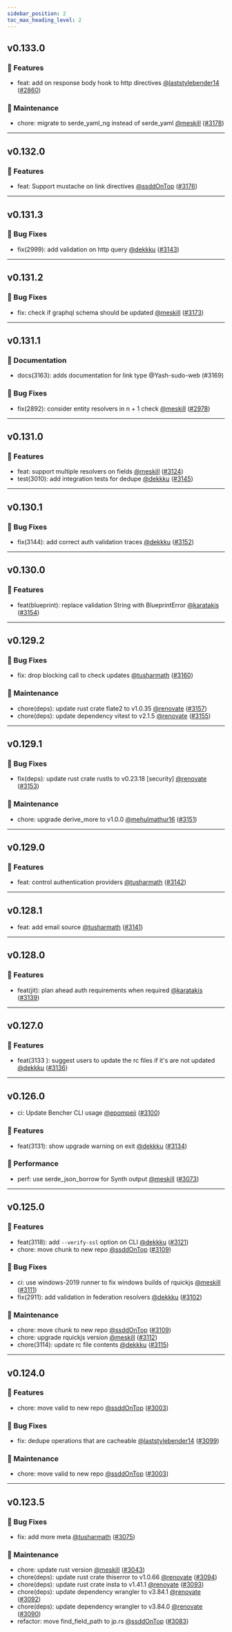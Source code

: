 ```yaml
---
sidebar_position: 2
toc_max_heading_level: 2
---
```



<VersionUpdateCard />

## v0.133.0 

### 🚀 Features

- feat: add on response body hook to http directives [@laststylebender14](https://github.com/laststylebender14) ([#2860](https://github.com/tailcallhq/tailcall/pull/2860))

### 🧰 Maintenance

- chore: migrate to serde\_yaml\_ng instead of serde\_yaml [@meskill](https://github.com/meskill) ([#3178](https://github.com/tailcallhq/tailcall/pull/3178))


---
## v0.132.0 

### 🚀 Features

- feat: Support mustache on link directives [@ssddOnTop](https://github.com/ssddOnTop) ([#3176](https://github.com/tailcallhq/tailcall/pull/3176))


---
## v0.131.3 

### 🐛 Bug Fixes

- fix(2999): add validation on http query [@dekkku](https://github.com/dekkku) ([#3143](https://github.com/tailcallhq/tailcall/pull/3143))


---
## v0.131.2 

### 🐛 Bug Fixes

- fix: check if graphql schema should be updated [@meskill](https://github.com/meskill) ([#3173](https://github.com/tailcallhq/tailcall/pull/3173))


---
## v0.131.1 

### 📝 Documentation

- docs(3163): adds documentation for link type @Yash-sudo-web (#3169)

### 🐛 Bug Fixes

- fix(2892): consider entity resolvers in n + 1 check [@meskill](https://github.com/meskill) ([#2978](https://github.com/tailcallhq/tailcall/pull/2978))


---
## v0.131.0 

### 🚀 Features

- feat: support multiple resolvers on fields [@meskill](https://github.com/meskill) ([#3124](https://github.com/tailcallhq/tailcall/pull/3124))
- test(3010): add integration tests for dedupe [@dekkku](https://github.com/dekkku) ([#3145](https://github.com/tailcallhq/tailcall/pull/3145))


---
## v0.130.1 

### 🐛 Bug Fixes

- fix(3144): add correct auth validation traces [@dekkku](https://github.com/dekkku) ([#3152](https://github.com/tailcallhq/tailcall/pull/3152))


---
## v0.130.0 

### 🚀 Features

- feat(blueprint): replace validation String with BlueprintError [@karatakis](https://github.com/karatakis) ([#3154](https://github.com/tailcallhq/tailcall/pull/3154))


---
## v0.129.2 

### 🐛 Bug Fixes

- fix: drop blocking call to check updates [@tusharmath](https://github.com/tusharmath) ([#3160](https://github.com/tailcallhq/tailcall/pull/3160))

### 🧰 Maintenance

- chore(deps): update rust crate flate2 to v1.0.35 [@renovate](https://github.com/renovate) ([#3157](https://github.com/tailcallhq/tailcall/pull/3157))
- chore(deps): update dependency vitest to v2.1.5 [@renovate](https://github.com/renovate) ([#3155](https://github.com/tailcallhq/tailcall/pull/3155))


---
## v0.129.1 

### 🐛 Bug Fixes

- fix(deps): update rust crate rustls to v0.23.18 [security] [@renovate](https://github.com/renovate) ([#3153](https://github.com/tailcallhq/tailcall/pull/3153))

### 🧰 Maintenance

- chore: upgrade derive\_more to v1.0.0 [@mehulmathur16](https://github.com/mehulmathur16) ([#3151](https://github.com/tailcallhq/tailcall/pull/3151))


---
## v0.129.0 

### 🚀 Features

- feat: control authentication providers [@tusharmath](https://github.com/tusharmath) ([#3142](https://github.com/tailcallhq/tailcall/pull/3142))


---
## v0.128.1 

- feat: add email source [@tusharmath](https://github.com/tusharmath) ([#3141](https://github.com/tailcallhq/tailcall/pull/3141))


---
## v0.128.0 

### 🚀 Features

- feat(jit): plan ahead auth requirements when required [@karatakis](https://github.com/karatakis) ([#3139](https://github.com/tailcallhq/tailcall/pull/3139))


---
## v0.127.0 

### 🚀 Features

- feat(3133 ): suggest users to update the rc files if it's are not updated [@dekkku](https://github.com/dekkku) ([#3136](https://github.com/tailcallhq/tailcall/pull/3136))


---
## v0.126.0 

- ci: Update Bencher CLI usage [@epompeii](https://github.com/epompeii) ([#3100](https://github.com/tailcallhq/tailcall/pull/3100))

### 🚀 Features

- feat(3131): show upgrade warning on exit [@dekkku](https://github.com/dekkku) ([#3134](https://github.com/tailcallhq/tailcall/pull/3134))

### 🚀 Performance

- perf: use serde\_json\_borrow for Synth output [@meskill](https://github.com/meskill) ([#3073](https://github.com/tailcallhq/tailcall/pull/3073))


---
## v0.125.0 

### 🚀 Features

- feat(3118): add `--verify-ssl` option on CLI [@dekkku](https://github.com/dekkku) ([#3121](https://github.com/tailcallhq/tailcall/pull/3121))
- chore: move chunk to new repo [@ssddOnTop](https://github.com/ssddOnTop) ([#3109](https://github.com/tailcallhq/tailcall/pull/3109))

### 🐛 Bug Fixes

- ci: use windows-2019 runner to fix windows builds of rquickjs [@meskill](https://github.com/meskill) ([#3111](https://github.com/tailcallhq/tailcall/pull/3111))
- fix(2911): add validation in federation resolvers [@dekkku](https://github.com/dekkku) ([#3102](https://github.com/tailcallhq/tailcall/pull/3102))

### 🧰 Maintenance

- chore: move chunk to new repo [@ssddOnTop](https://github.com/ssddOnTop) ([#3109](https://github.com/tailcallhq/tailcall/pull/3109))
- chore: upgrade rquickjs version [@meskill](https://github.com/meskill) ([#3112](https://github.com/tailcallhq/tailcall/pull/3112))
- chore(3114): update rc file contents [@dekkku](https://github.com/dekkku) ([#3115](https://github.com/tailcallhq/tailcall/pull/3115))


---
## v0.124.0 

### 🚀 Features

- chore: move valid to new repo [@ssddOnTop](https://github.com/ssddOnTop) ([#3003](https://github.com/tailcallhq/tailcall/pull/3003))

### 🐛 Bug Fixes

- fix: dedupe operations that are cacheable [@laststylebender14](https://github.com/laststylebender14) ([#3099](https://github.com/tailcallhq/tailcall/pull/3099))

### 🧰 Maintenance

- chore: move valid to new repo [@ssddOnTop](https://github.com/ssddOnTop) ([#3003](https://github.com/tailcallhq/tailcall/pull/3003))


---
## v0.123.5 

### 🐛 Bug Fixes

- fix: add more meta [@tusharmath](https://github.com/tusharmath) ([#3075](https://github.com/tailcallhq/tailcall/pull/3075))

### 🧰 Maintenance

- chore: update rust version [@meskill](https://github.com/meskill) ([#3043](https://github.com/tailcallhq/tailcall/pull/3043))
- chore(deps): update rust crate thiserror to v1.0.66 [@renovate](https://github.com/renovate) ([#3094](https://github.com/tailcallhq/tailcall/pull/3094))
- chore(deps): update rust crate insta to v1.41.1 [@renovate](https://github.com/renovate) ([#3093](https://github.com/tailcallhq/tailcall/pull/3093))
- chore(deps): update dependency wrangler to v3.84.1 [@renovate](https://github.com/renovate) ([#3092](https://github.com/tailcallhq/tailcall/pull/3092))
- chore(deps): update dependency wrangler to v3.84.0 [@renovate](https://github.com/renovate) ([#3090](https://github.com/tailcallhq/tailcall/pull/3090))
- refactor: move find\_field\_path to jp.rs [@ssddOnTop](https://github.com/ssddOnTop) ([#3083](https://github.com/tailcallhq/tailcall/pull/3083))
